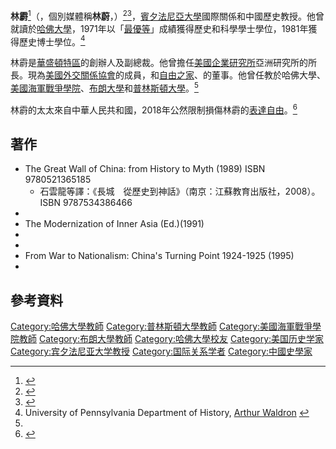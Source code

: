 '''林霨'''<ref>{{Cite web |url=http://news.sina.com.cn/c/2012-09-21/154225230286.shtml |title=美学者抱怨台湾未依约采购08年军售 威胁不介入台海 |work=环球时报| access-date=2015-02-15 |archive-url=https://web.archive.org/web/20150215065700/http://news.sina.com.cn/c/2012-09-21/154225230286.shtml |archive-date=2015-02-15 |dead-url=no }}</ref>（{{lang-en|Arthur Waldron}}，個別媒體稱'''林蔚'''，{{bd|1948年|12月13日||}}）<ref>{{Cite journal | url=http://www.open.com.hk/old_version/1009p23.html | title=亞太安全與中國戰略 | author=林蔚 | publisher=[[開放雜誌|開放雜誌]] | journal= | access-date=2013-12-30 | archive-url=https://web.archive.org/web/20120719031433/http://www.open.com.hk/old_version/1009p23.html | archive-date=2012-07-19 | dead-url=no }}</ref><ref>{{cite book|author=郭添漢|title=熱線: 兩岸軍事互信機制建構|url=http://books.google.com/books?id=6TGAAQAAQBAJ&pg=PA77|date=1 July 2013|publisher=獨立作家－新銳文創|isbn=978-986-5915-80-3|page=77|access-date=2013-12-30|archive-url=https://web.archive.org/web/20140112045812/http://books.google.com/books?id=6TGAAQAAQBAJ&pg=PA77|archive-date=2014-01-12|dead-url=no}}</ref>，[[賓夕法尼亞大學|賓夕法尼亞大學]]國際關係和中國歷史教授。他曾就讀於[[哈佛大學|哈佛大學]]，1971年以「[[拉丁文學位榮譽|最優等]]」成績獲得歷史和科學學士學位，1981年獲得歷史博士學位。<ref name=UPenn>University of Pennsylvania Department of History, [http://www.history.upenn.edu/faculty/waldron.shtml Arthur Waldron] {{webarchive|url=https://web.archive.org/web/20131231001839/http://www.history.upenn.edu/faculty/waldron.shtml |date=2013-12-31 }}</ref>

林霨是[[華盛頓特區|華盛頓特區]]的{{link-en|國際評估和戰略中心|International Assessment and Strategy Center}}創辦人及副總裁。他曾擔任[[美國企業研究所|美國企業研究所]]亞洲研究所的所長。現為[[美國外交關係協會|美國外交關係協會]]的成員，和[[自由之家|自由之家]]、{{link-en|詹姆斯敦基金會|The Jamestown Foundation}}的董事。他曾任教於哈佛大學、[[美國海軍戰爭學院|美國海軍戰爭學院]]、[[布朗大學|布朗大學]]和[[普林斯頓大學|普林斯頓大學]]。<ref name=UPenn/>

林霨的太太來自中華人民共和國，2018年公然限制損傷林霨的[[表達自由|表達自由]]。<ref>{{cite news | url=https://www.youtube.com/watch?v=SGwTye75ph4 | title=路德访谈：宾夕法尼亚大学中国问题专家林蔚教授谈重庆通报会和郭文贵爆料革命对美国的影响（林太突然感受压力要求立刻停止访谈） | work= | date=27 April 2018 | access-date=2018-10-23 | archive-url=https://web.archive.org/web/20190201190903/https://www.youtube.com/watch?v=SGwTye75ph4 | archive-date=2019-02-01 | dead-url=no }}</ref>

==著作==
* The Great Wall of China: from History to Myth (1989) ISBN 9780521365185
**石雲龍等譯：《長城　從歷史到神話》（南京：江蘇教育出版社，2008）。ISBN 9787534386466
* {{cite book| title=中西文化与敎会大学 : 首届中国敎会大学史学术研讨会论文集 |
 editor1=章开沅 |editor2=林蔚| isbn=9787535106346 |
publisher=湖北敎育出版社 |date=1991}}
* The Modernization of Inner Asia (Ed.)(1991)
* {{cite book
 |author1      = John Van Antwerp MacMurray
 |author2      = Arthur Waldron
 |title        = ''How the Peace was Lost: The 1935 Memorandum, Developments Affecting American Policy in the Far East''
 |url          = http://books.google.com/books?id=-NGAKe8j8XEC
 |year         = 1992
 |publisher    = Hoover Press
 |isbn         = 978-0-8179-9153-1
 |access-date  = 2013-12-30
 |archive-date = 2014-01-12
 |archive-url  = https://web.archive.org/web/20140112045751/http://books.google.com/books?id=-NGAKe8j8XEC
 |dead-url     = no
}}
* {{cite book|author1=顾学稼|author2=林霨|author3=伍宗华|title=中国教会大学史论丛|url=http://books.google.com/books?id=SZuaAAAAIAAJ|year=1994|publisher=成都科技大学出版社|isbn=978-7-5616-1346-7}}
* From War to Nationalism: China's Turning Point 1924-1925 (1995)
* {{cite book|author1=Daniel Moran|author2=Arthur Waldron|title=''The People in Arms: Military Myth and National Mobilization Since the French Revolution''|url=http://books.google.com/books?id=o2cpg8aS0hkC|year=2003|publisher=[[Cambridge_University_Press|Cambridge University Press]]|isbn=978-0-521-81432-4|access-date=2013-12-30|archive-date=2014-01-12|archive-url=https://web.archive.org/web/20140112045815/http://books.google.com/books?id=o2cpg8aS0hkC|dead-url=no}}

==參考資料==
{{Reflist}}

{{Authority control}}
{{DEFAULTSORT: Waldron, Arthur}}
[[Category:哈佛大學教師|Category:哈佛大學教師]]
[[Category:普林斯頓大學教師|Category:普林斯頓大學教師]]
[[Category:美國海軍戰爭學院教師|Category:美國海軍戰爭學院教師]]
[[Category:布朗大學教師|Category:布朗大學教師]]
[[Category:哈佛大學校友|Category:哈佛大學校友]]
[[Category:美国历史学家|Category:美国历史学家]]
[[Category:宾夕法尼亚大学教授|Category:宾夕法尼亚大学教授]]
[[Category:国际关系学者|Category:国际关系学者]]
[[Category:中國史學家|Category:中國史學家]]